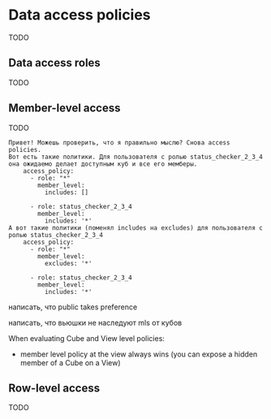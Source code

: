 # Data access policies

TODO

## Data access roles

TODO

## Member-level access

TODO


```
Привет! Можешь проверить, что я правильно мыслю? Снова access policies.
Вот есть такие политики. Для пользователя с ролью status_checker_2_3_4 она ожидаемо делает доступным куб и все его мемберы.
    access_policy:
      - role: "*"
        member_level:
          includes: []
      
      - role: status_checker_2_3_4
        member_level:
          includes: '*'
А вот такие политики (поменял includes на excludes) для пользователя с ролью status_checker_2_3_4 
    access_policy:
      - role: "*"
        member_level:
          excludes: '*'
      
      - role: status_checker_2_3_4
        member_level:
          includes: '*'
```



написать, что public takes preference


написать, что вьюшки не наследуют mls от кубов

When evaluating Cube and View level policies:
- member level policy at the view always wins (you can expose a hidden
  member of a Cube on a View)

## Row-level access

TODO